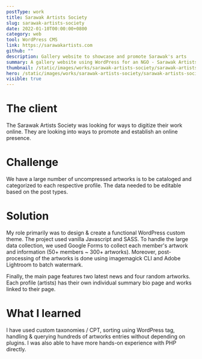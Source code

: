 ```yaml
---
postType: work
title: Sarawak Artists Society
slug: sarawak-artists-society
date: 2022-01-10T00:00:00+0800
category: web
tool: WordPress CMS
link: https://sarawakartists.com
github: ""
description: Gallery website to showcase and promote Sarawak's arts
summary: A gallery website using WordPress for an NGO - Sarawak Artists Society. A space where artists can showcase their work and promote Sarawak's artists, local cultures, arts, and crafts.
thumbnail: /static/images/works/sarawak-artists-society/sarawak-artists-society-thumbnail.png
hero: /static/images/works/sarawak-artists-society/sarawak-artists-society-hero.png
visible: true
---
```


# The client

The Sarawak Artists Society was looking for ways to digitize their work online. They are looking into ways to promote and establish an online presence.

# Challenge

We have a large number of uncompressed artworks is to be cataloged and categorized to each respective profile. The data needed to be editable based on the post types.

# Solution

My role primarily was to design & create a functional WordPress custom theme. The project used vanilla Javascript and SASS. To handle the large data collection, we used Google Forms to collect each member's artwork and information (50+ members ~ 300+ artworks). Moreover, post-processing of the artworks is done using imagemagick CLI and Adobe Lightroom to batch watermark.

Finally, the main page features two latest news and four random artworks. Each profile (artists) has their own individual summary bio page and works linked to their page.

# **What I learned**

I have used custom taxonomies / CPT, sorting using WordPress tag, handling & querying hundreds of artworks entries without depending on plugins. I was also able to have more hands-on experience with PHP directly.

